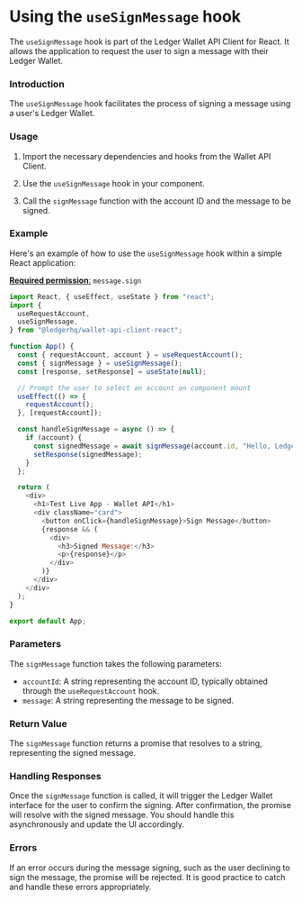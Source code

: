 # Using the `useSignMessage` hook

The `useSignMessage` hook is part of the Ledger Wallet API Client for React. It allows the application to request the user to sign a message with their Ledger Wallet.

### Introduction

The `useSignMessage` hook facilitates the process of signing a message using a user's Ledger Wallet.

### Usage

1. Import the necessary dependencies and hooks from the Wallet API Client.

2. Use the `useSignMessage` hook in your component.

3. Call the `signMessage` function with the account ID and the message to be signed.

### Example

Here's an example of how to use the `useSignMessage` hook within a simple React application:

[**Required permission**:](https://developers.ledger.com/docs/discover/wallet-api/appendix/manifest#permissions)
   `message.sign`

```javascript
import React, { useEffect, useState } from "react";
import {
  useRequestAccount,
  useSignMessage,
} from "@ledgerhq/wallet-api-client-react";

function App() {
  const { requestAccount, account } = useRequestAccount();
  const { signMessage } = useSignMessage();
  const [response, setResponse] = useState(null);

  // Prompt the user to select an account on component mount
  useEffect(() => {
    requestAccount();
  }, [requestAccount]);

  const handleSignMessage = async () => {
    if (account) {
      const signedMessage = await signMessage(account.id, "Hello, Ledger!");
      setResponse(signedMessage);
    }
  };

  return (
    <div>
      <h1>Test Live App - Wallet API</h1>
      <div className="card">
        <button onClick={handleSignMessage}>Sign Message</button>
        {response && (
          <div>
            <h3>Signed Message:</h3>
            <p>{response}</p>
          </div>
        )}
      </div>
    </div>
  );
}

export default App;
```

### Parameters

The `signMessage` function takes the following parameters:

- `accountId`: A string representing the account ID, typically obtained through the `useRequestAccount` hook.
- `message`: A string representing the message to be signed.

### Return Value

The `signMessage` function returns a promise that resolves to a string, representing the signed message.

### Handling Responses

Once the `signMessage` function is called, it will trigger the Ledger Wallet interface for the user to confirm the signing. After confirmation, the promise will resolve with the signed message. You should handle this asynchronously and update the UI accordingly.

### Errors

If an error occurs during the message signing, such as the user declining to sign the message, the promise will be rejected. It is good practice to catch and handle these errors appropriately.